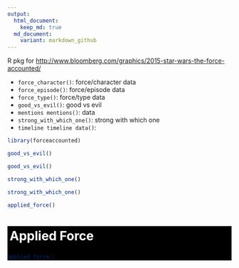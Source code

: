 ```yaml
---
output:
  html_document:
    keep_md: true
  md_document:
    variant: markdown_github
---
```


R pkg for <http://www.bloomberg.com/graphics/2015-star-wars-the-force-accounted/>

- `force_character()`:	force/character data
- `force_episode()`:	force/episode data
- `force_type()`:	force/type data
- `good_vs_evil()`:	good vs evil
- `mentions	mentions()`: data
- `strong_with_which_one()`:	strong with which one
- `timeline	timeline data()`:

```r
library(forceaccounted)
```

```r
good_vs_evil()
```

```r
good_vs_evil()
```

```r
strong_with_which_one()
```

```r
strong_with_which_one()
```

```r
applied_force()
```

<div style="background:black">
<h1 style="color:white; padding:5px">Applied Force</h3>
```r
applied_force()
```
</div>
